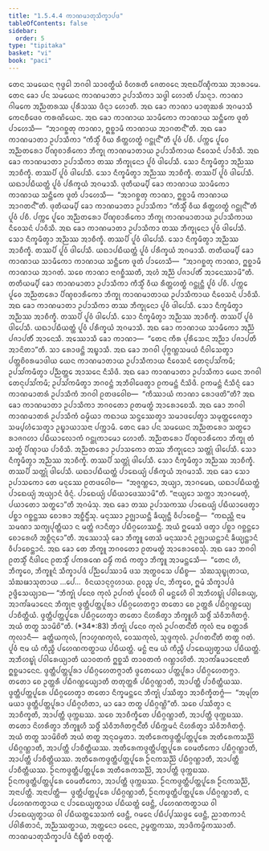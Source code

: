 ```yaml
---
title: "1.5.4.4 ᨠᩣᨱᨾᩣᨲᩩᩈᩥᨠ᩠ᨡᩣᨸᨴ"
tableOfContents: false
sidebar:
  order: 5
type: "tipitaka"
basket: "vi"
book: "paci"
---
```



<DynamicBreadcrumb />

<Division number="230" book="paci">

<Paragraph number="743" book="paci">
ᨲᩮᨶ ᩈᨾᨿᩮᨶ ᨻᩩᨴ᩠ᨵᩮᩤ ᨽᨣᩅᩤ ᩈᩣᩅᨲ᩠ᨳᩥᨿᩴ ᩅᩥᩉᩁᨲᩥ ᨩᩮᨲᩅᨶᩮ ᩋᨶᩣᨳᨸᩥᨱ᩠ᨯᩥᨠᩔ ᩋᩣᩁᩣᨾᩮ. ᨲᩮᨶ ᨡᩮᩣ ᨸᨶ ᩈᨾᨿᩮᨶ ᨠᩣᨱᨾᩣᨲᩣ ᩏᨸᩣᩈᩥᨠᩣ ᩈᨴ᩠ᨵᩤ ᩉᩮᩣᨲᩥ ᨸᩈᨶ᩠ᨶᩣ. ᨠᩣᨱᩣ ᨣᩤᨾᨠᩮ ᩋᨬ᩠ᨬᨲᩁᩔ ᨸᩩᩁᩥᩈᩔ ᨴᩥᨶ᩠ᨶᩣ ᩉᩮᩣᨲᩥ. ᩋᨳ ᨡᩮᩣ ᨠᩣᨱᩣ ᨾᩣᨲᩩᨥᩁᩴ ᩋᨣᨾᩣᩈᩥ ᨠᩮᨶᨧᩥᨴᩮᩅ ᨠᩁᨱᩦᨿᩮᨶ. ᩋᨳ ᨡᩮᩣ ᨠᩣᨱᩣᨿ ᩈᩣᨾᩥᨠᩮᩣ ᨠᩣᨱᩣᨿ ᩈᨶ᩠ᨲᩥᨠᩮ ᨴᩪᨲᩴ ᨸᩣᩉᩮᩈᩥ—  “ᩋᩣᨣᨧ᩠ᨨᨲᩩ ᨠᩣᨱᩣ, ᩍᨧ᩠ᨨᩣᨾᩥ ᨠᩣᨱᩣᨿ ᩋᩣᨣᨲᨶ᩺”ᨲᩥ. ᩋᨳ ᨡᩮᩣ ᨠᩣᨱᨾᩣᨲᩣ ᩏᨸᩣᩈᩥᨠᩣ “ᨠᩥᩈ᩠ᨾᩥᩴ ᩅᩥᨿ ᩁᩥᨲ᩠ᨲᩉᨲ᩠ᨳᩴ ᨣᨶ᩠ᨲᩩᨶ᩺”ᨲᩥ ᨸᩪᩅᩴ ᨸᨧᩥ. ᨸᨠ᩠ᨠᩮ ᨸᩪᩅᩮ ᩋᨬ᩠ᨬᨲᩁᩮᩣ ᨸᩥᨱ᩠ᨯᨧᩣᩁᩥᨠᩮᩣ ᨽᩥᨠ᩠ᨡᩩ ᨠᩣᨱᨾᩣᨲᩣᨿ ᩏᨸᩣᩈᩥᨠᩣᨿ ᨶᩥᩅᩮᩈᨶᩴ ᨸᩣᩅᩥᩈᩥ. ᩋᨳ ᨡᩮᩣ ᨠᩣᨱᨾᩣᨲᩣ ᩏᨸᩣᩈᩥᨠᩣ ᨲᩔ ᨽᩥᨠ᩠ᨡᩩᨶᩮᩣ ᨸᩪᩅᩴ ᨴᩤᨸᩮᩈᩥ. ᩈᩮᩣ ᨶᩥᨠ᩠ᨡᨾᩥᨲ᩠ᩅᩣ ᩋᨬ᩠ᨬᩔ ᩋᩣᨧᩥᨠ᩠ᨡᩥ. ᨲᩔᨸᩥ ᨸᩪᩅᩴ ᨴᩤᨸᩮᩈᩥ. ᩈᩮᩣ ᨶᩥᨠ᩠ᨡᨾᩥᨲ᩠ᩅᩣ ᩋᨬ᩠ᨬᩔ ᩋᩣᨧᩥᨠ᩠ᨡᩥ. ᨲᩔᨸᩥ ᨸᩪᩅᩴ ᨴᩤᨸᩮᩈᩥ. ᨿᨳᩣᨸᨭᩥᨿᨲ᩠ᨲᩴ ᨸᩪᩅᩴ ᨸᩁᩥᨠ᩠ᨡᨿᩴ ᩋᨣᨾᩣᩈᩥ.
</Paragraph>

<Paragraph number="744" book="paci">
ᨴᩩᨲᩥᨿᨾ᩠ᨸᩥ ᨡᩮᩣ ᨠᩣᨱᩣᨿ ᩈᩣᨾᩥᨠᩮᩣ ᨠᩣᨱᩣᨿ ᩈᨶ᩠ᨲᩥᨠᩮ ᨴᩪᨲᩴ ᨸᩣᩉᩮᩈᩥ—  “ᩋᩣᨣᨧ᩠ᨨᨲᩩ ᨠᩣᨱᩣ, ᩍᨧ᩠ᨨᩣᨾᩥ ᨠᩣᨱᩣᨿ ᩋᩣᨣᨲᨶ᩺”ᨲᩥ. ᨴᩩᨲᩥᨿᨾ᩠ᨸᩥ ᨡᩮᩣ ᨠᩣᨱᨾᩣᨲᩣ ᩏᨸᩣᩈᩥᨠᩣ “ᨠᩥᩈ᩠ᨾᩥᩴ ᩅᩥᨿ ᩁᩥᨲ᩠ᨲᩉᨲ᩠ᨳᩴ ᨣᨶ᩠ᨲᩩᨶ᩺”ᨲᩥ ᨸᩪᩅᩴ ᨸᨧᩥ. ᨸᨠ᩠ᨠᩮ ᨸᩪᩅᩮ ᩋᨬ᩠ᨬᨲᩁᩮᩣ ᨸᩥᨱ᩠ᨯᨧᩣᩁᩥᨠᩮᩣ ᨽᩥᨠ᩠ᨡᩩ ᨠᩣᨱᨾᩣᨲᩣᨿ ᩏᨸᩣᩈᩥᨠᩣᨿ ᨶᩥᩅᩮᩈᨶᩴ ᨸᩣᩅᩥᩈᩥ. ᩋᨳ ᨡᩮᩣ ᨠᩣᨱᨾᩣᨲᩣ ᩏᨸᩣᩈᩥᨠᩣ ᨲᩔ ᨽᩥᨠ᩠ᨡᩩᨶᩮᩣ ᨸᩪᩅᩴ ᨴᩤᨸᩮᩈᩥ. ᩈᩮᩣ ᨶᩥᨠ᩠ᨡᨾᩥᨲ᩠ᩅᩣ ᩋᨬ᩠ᨬᩔ ᩋᩣᨧᩥᨠ᩠ᨡᩥ. ᨲᩔᨸᩥ ᨸᩪᩅᩴ ᨴᩤᨸᩮᩈᩥ. ᩈᩮᩣ ᨶᩥᨠ᩠ᨡᨾᩥᨲ᩠ᩅᩣ ᩋᨬ᩠ᨬᩔ ᩋᩣᨧᩥᨠ᩠ᨡᩥ. ᨲᩔᨸᩥ ᨸᩪᩅᩴ ᨴᩤᨸᩮᩈᩥ. ᨿᨳᩣᨸᨭᩥᨿᨲ᩠ᨲᩴ ᨸᩪᩅᩴ ᨸᩁᩥᨠ᩠ᨡᨿᩴ ᩋᨣᨾᩣᩈᩥ.
</Paragraph>

<Paragraph number="745" book="paci">
ᨲᨲᩥᨿᨾ᩠ᨸᩥ ᨡᩮᩣ ᨠᩣᨱᩣᨿ ᩈᩣᨾᩥᨠᩮᩣ ᨠᩣᨱᩣᨿ ᩈᨶ᩠ᨲᩥᨠᩮ ᨴᩪᨲᩴ ᨸᩣᩉᩮᩈᩥ—  “ᩋᩣᨣᨧ᩠ᨨᨲᩩ ᨠᩣᨱᩣ, ᩍᨧ᩠ᨨᩣᨾᩥ ᨠᩣᨱᩣᨿ ᩋᩣᨣᨲᩴ. ᩈᨧᩮ ᨠᩣᨱᩣ ᨶᩣᨣᨧ᩠ᨨᩥᩔᨲᩥ, ᩋᩉᩴ ᩋᨬ᩠ᨬᩴ ᨸᨩᩣᨸᨲᩥᩴ ᩋᩣᨶᩮᩔᩣᨾᩦ”ᨲᩥ. ᨲᨲᩥᨿᨾ᩠ᨸᩥ ᨡᩮᩣ ᨠᩣᨱᨾᩣᨲᩣ ᩏᨸᩣᩈᩥᨠᩣ ᨠᩥᩈ᩠ᨾᩥᩴ ᩅᩥᨿ ᩁᩥᨲ᩠ᨲᩉᨲ᩠ᨳᩴ ᨣᨶ᩠ᨲᩩᨶ᩠ᨲᩥ ᨸᩪᩅᩴ ᨸᨧᩥ. ᨸᨠ᩠ᨠᩮ ᨸᩪᩅᩮ ᩋᨬ᩠ᨬᨲᩁᩮᩣ ᨸᩥᨱ᩠ᨯᨧᩣᩁᩥᨠᩮᩣ ᨽᩥᨠ᩠ᨡᩩ ᨠᩣᨱᨾᩣᨲᩣᨿ ᩏᨸᩣᩈᩥᨠᩣᨿ ᨶᩥᩅᩮᩈᨶᩴ ᨸᩣᩅᩥᩈᩥ. ᩋᨳ ᨡᩮᩣ ᨠᩣᨱᨾᩣᨲᩣ ᩏᨸᩣᩈᩥᨠᩣ ᨲᩔ ᨽᩥᨠ᩠ᨡᩩᨶᩮᩣ ᨸᩪᩅᩴ ᨴᩤᨸᩮᩈᩥ. ᩈᩮᩣ ᨶᩥᨠ᩠ᨡᨾᩥᨲ᩠ᩅᩣ ᩋᨬ᩠ᨬᩔ ᩋᩣᨧᩥᨠ᩠ᨡᩥ. ᨲᩔᨸᩥ ᨸᩪᩅᩴ ᨴᩤᨸᩮᩈᩥ. ᩈᩮᩣ ᨶᩥᨠ᩠ᨡᨾᩥᨲ᩠ᩅᩣ ᩋᨬ᩠ᨬᩔ ᩋᩣᨧᩥᨠ᩠ᨡᩥ. ᨲᩔᨸᩥ ᨸᩪᩅᩴ ᨴᩤᨸᩮᩈᩥ. ᨿᨳᩣᨸᨭᩥᨿᨲ᩠ᨲᩴ ᨸᩪᩅᩴ ᨸᩁᩥᨠ᩠ᨡᨿᩴ ᩋᨣᨾᩣᩈᩥ. ᩋᨳ ᨡᩮᩣ ᨠᩣᨱᩣᨿ ᩈᩣᨾᩥᨠᩮᩣ ᩋᨬ᩠ᨬᩴ ᨸᨩᩣᨸᨲᩥᩴ ᩋᩣᨶᩮᩈᩥ.
</Paragraph>

<Paragraph number="746" book="paci">
ᩋᩔᩮᩣᩈᩥ ᨡᩮᩣ ᨠᩣᨱᩣ—  “ᨲᩮᨶ ᨠᩥᩁ ᨸᩩᩁᩥᩈᩮᨶ ᩋᨬ᩠ᨬᩣ ᨸᨩᩣᨸᨲᩥ ᩋᩣᨶᩦᨲᩣ”ᨲᩥ. ᩈᩣ ᩁᩮᩣᨴᨶ᩠ᨲᩦ ᩋᨭ᩠ᨮᩣᩈᩥ. ᩋᨳ ᨡᩮᩣ ᨽᨣᩅᩤ ᨸᩩᨻ᩠ᨻᨱ᩠ᩉᩈᨾᨿᩴ ᨶᩥᩅᩤᩈᩮᨲ᩠ᩅᩣ ᨸᨲ᩠ᨲᨧᩦᩅᩁᨾᩣᨴᩤᨿ ᨿᩮᨶ ᨠᩣᨱᨾᩣᨲᩣᨿ ᩏᨸᩣᩈᩥᨠᩣᨿ ᨶᩥᩅᩮᩈᨶᩴ ᨲᩮᨶᩩᨸᩈᩘᨠᨾᩥ; ᩏᨸᩈᩘᨠᨾᩥᨲ᩠ᩅᩣ ᨸᨬ᩠ᨬᨲ᩠ᨲᩮ ᩋᩣᩈᨶᩮ ᨶᩥᩈᩦᨴᩥ. ᩋᨳ ᨡᩮᩣ ᨠᩣᨱᨾᩣᨲᩣ ᩏᨸᩣᩈᩥᨠᩣ ᨿᩮᨶ ᨽᨣᩅᩤ ᨲᩮᨶᩩᨸᩈᩘᨠᨾᩥ; ᩏᨸᩈᩘᨠᨾᩥᨲ᩠ᩅᩣ ᨽᨣᩅᨶ᩠ᨲᩴ ᩋᨽᩥᩅᩤᨴᩮᨲ᩠ᩅᩣ ᩑᨠᨾᨶ᩠ᨲᩴ ᨶᩥᩈᩦᨴᩥ. ᩑᨠᨾᨶ᩠ᨲᩴ ᨶᩥᩈᩥᨶ᩠ᨶᩴ ᨡᩮᩣ ᨠᩣᨱᨾᩣᨲᩁᩴ ᩏᨸᩣᩈᩥᨠᩴ ᨽᨣᩅᩤ ᩑᨲᨴᩅᩮᩤᨧ—  “ᨠᩥᩔᩣᨿᩴ ᨠᩣᨱᩣ ᩁᩮᩣᨴᨲᩦ”ᨲᩥ? ᩋᨳ ᨡᩮᩣ ᨠᩣᨱᨾᩣᨲᩣ ᩏᨸᩣᩈᩥᨠᩣ ᨽᨣᩅᨲᩮᩣ ᩑᨲᨾᨲ᩠ᨳᩴ ᩋᩣᩁᩮᩣᨧᩮᩈᩥ. ᩋᨳ ᨡᩮᩣ ᨽᨣᩅᩤ ᨠᩣᨱᨾᩣᨲᩁᩴ ᩏᨸᩣᩈᩥᨠᩴ ᨵᨾ᩠ᨾᩥᨿᩣ ᨠᨳᩣᨿ ᩈᨶ᩠ᨴᩔᩮᨲ᩠ᩅᩣ ᩈᨾᩣᨴᨸᩮᨲ᩠ᩅᩣ ᩈᨾᩩᨲ᩠ᨲᩮᨩᩮᨲ᩠ᩅᩣ ᩈᨾ᩠ᨸᩉᩴᩈᩮᨲ᩠ᩅᩣ ᩏᨭ᩠ᨮᩣᨿᩣᩈᨶᩣ ᨸᨠ᩠ᨠᩣᨾᩥ.
</Paragraph>

</Division>
<Division number="231" book="paci">

<Paragraph number="747" book="paci">
ᨲᩮᨶ ᨡᩮᩣ ᨸᨶ ᩈᨾᨿᩮᨶ ᩋᨬ᩠ᨬᨲᩁᩮᩣ ᩈᨲ᩠ᨳᩮᩣ ᩁᩣᨩᨣᩉᩣ ᨸᨭᩥᨿᩣᩃᩮᩣᨠᩴ ᨣᨶ᩠ᨲᩩᨠᩣᨾᩮᩣ ᩉᩮᩣᨲᩥ. ᩋᨬ᩠ᨬᨲᩁᩮᩣ ᨸᩥᨱ᩠ᨯᨧᩣᩁᩥᨠᩮᩣ ᨽᩥᨠ᩠ᨡᩩ ᨲᩴ ᩈᨲ᩠ᨳᩴ ᨸᩥᨱ᩠ᨯᩣᨿ ᨸᩣᩅᩥᩈᩥ. ᩋᨬ᩠ᨬᨲᩁᩮᩣ ᩏᨸᩣᩈᨠᩮᩣ ᨲᩔ ᨽᩥᨠ᩠ᨡᩩᨶᩮᩣ ᩈᨲ᩠ᨲᩩᩴ ᨴᩤᨸᩮᩈᩥ. ᩈᩮᩣ ᨶᩥᨠ᩠ᨡᨾᩥᨲ᩠ᩅᩣ ᩋᨬ᩠ᨬᩔ ᩋᩣᨧᩥᨠ᩠ᨡᩥ. ᨲᩔᨸᩥ ᩈᨲ᩠ᨲᩩᩴ ᨴᩤᨸᩮᩈᩥ. ᩈᩮᩣ ᨶᩥᨠ᩠ᨡᨾᩥᨲ᩠ᩅᩣ ᩋᨬ᩠ᨬᩔ ᩋᩣᨧᩥᨠ᩠ᨡᩥ. ᨲᩔᨸᩥ ᩈᨲ᩠ᨲᩩᩴ ᨴᩤᨸᩮᩈᩥ. ᨿᨳᩣᨸᨭᩥᨿᨲ᩠ᨲᩴ ᨸᩣᨳᩮᨿ᩠ᨿᩴ ᨸᩁᩥᨠ᩠ᨡᨿᩴ ᩋᨣᨾᩣᩈᩥ. ᩋᨳ ᨡᩮᩣ ᩈᩮᩣ ᩏᨸᩣᩈᨠᩮᩣ ᨲᩮ ᨾᨶᩩᩔᩮ ᩑᨲᨴᩅᩮᩤᨧ—  “ᩋᨩ᩠ᨩᨱ᩠ᩉᩮᩣ, ᩋᨿ᩠ᨿᩣ, ᩋᩣᨣᨾᩮᨳ, ᨿᨳᩣᨸᨭᩥᨿᨲ᩠ᨲᩴ ᨸᩣᨳᩮᨿ᩠ᨿᩴ ᩋᨿ᩠ᨿᩣᨶᩴ ᨴᩥᨶ᩠ᨶᩴ. ᨸᩣᨳᩮᨿ᩠ᨿᩴ ᨸᨭᩥᨿᩣᨴᩮᩔᩣᨾᩦ”ᨲᩥ. “ᨶᩣᨿ᩠ᨿᩮᩣ ᩈᨠ᩠ᨠᩣ ᩋᩣᨣᨾᩮᨲᩩᩴ, ᨸᨿᩣᨲᩮᩣ ᩈᨲ᩠ᨳᩮᩣ”ᨲᩥ ᩋᨣᨾᩴᩈᩩ. ᩋᨳ ᨡᩮᩣ ᨲᩔ ᩏᨸᩣᩈᨠᩔ ᨸᩣᨳᩮᨿ᩠ᨿᩴ ᨸᨭᩥᨿᩣᨴᩮᨲ᩠ᩅᩣ ᨸᨧ᩠ᨨᩣ ᨣᨧ᩠ᨨᨶ᩠ᨲᩔ ᨧᩮᩣᩁᩣ ᩋᨧ᩠ᨨᩥᨶ᩠ᨴᩥᩴᩈᩩ. ᨾᨶᩩᩔᩣ ᩏᨩ᩠ᨫᩣᨿᨶ᩠ᨲᩥ ᨡᩥᨿ᩠ᨿᨶ᩠ᨲᩥ ᩅᩥᨸᩣᨧᩮᨶ᩠ᨲᩥ—  “ᨠᨳᨬ᩠ᩉᩥ ᨶᩣᨾ ᩈᨾᨱᩣ ᩈᨠ᩠ᨿᨸᩩᨲ᩠ᨲᩥᨿᩣ ᨶ ᨾᨲ᩠ᨲᩴ ᨩᩣᨶᩥᨲ᩠ᩅᩣ ᨸᨭᩥᨣ᩠ᨣᩉᩮᩔᨶ᩠ᨲᩥ. ᩋᨿᩴ ᩍᨾᩮᩈᩴ ᨴᨲ᩠ᩅᩣ ᨸᨧ᩠ᨨᩣ ᨣᨧ᩠ᨨᨶ᩠ᨲᩮᩣ ᨧᩮᩣᩁᩮᩉᩥ ᩋᨧ᩠ᨨᩥᨶ᩠ᨶᩮᩣ”ᨲᩥ.
</Paragraph>

<Paragraph number="748" book="paci">
ᩋᩔᩮᩣᩈᩩᩴ ᨡᩮᩣ ᨽᩥᨠ᩠ᨡᩪ ᨲᩮᩈᩴ ᨾᨶᩩᩔᩣᨶᩴ ᩏᨩ᩠ᨫᩣᨿᨶ᩠ᨲᩣᨶᩴ ᨡᩥᨿ᩠ᨿᨶ᩠ᨲᩣᨶᩴ ᩅᩥᨸᩣᨧᩮᨶ᩠ᨲᩣᨶᩴ. ᩋᨳ ᨡᩮᩣ ᨲᩮ ᨽᩥᨠ᩠ᨡᩪ ᨽᨣᩅᨲᩮᩣ ᩑᨲᨾᨲ᩠ᨳᩴ ᩋᩣᩁᩮᩣᨧᩮᩈᩩᩴ. ᩋᨳ ᨡᩮᩣ ᨽᨣᩅᩤ ᩑᨲᩈ᩠ᨾᩥᩴ ᨶᩥᨴᩤᨶᩮ ᩑᨲᩈ᩠ᨾᩥᩴ ᨸᨠᩁᨱᩮ ᨵᨾ᩠ᨾᩥᩴ ᨠᨳᩴ ᨠᨲ᩠ᩅᩣ ᨽᩥᨠ᩠ᨡᩪ ᩋᩣᨾᨶ᩠ᨲᩮᩈᩥ—  “ᨲᩮᨶ ᩉᩥ, ᨽᩥᨠ᩠ᨡᩅᩮ, ᨽᩥᨠ᩠ᨡᩪᨶᩴ ᩈᩥᨠ᩠ᨡᩣᨸᨴᩴ ᨸᨬ᩠ᨬᨸᩮᩔᩣᨾᩥ ᨴᩈ ᩋᨲ᩠ᨳᩅᩈᩮ ᨸᨭᩥᨧ᩠ᨧ—  ᩈᩴᨥᩈᩩᨭ᩠ᨮᩩᨲᩣᨿ, ᩈᩴᨥᨹᩣᩈᩩᨲᩣᨿ …ᨸᩮ…  ᩅᩥᨶᨿᩣᨶᩩᨣ᩠ᨣᩉᩣᨿ. ᩑᩅᨬ᩠ᨧ ᨸᨶ, ᨽᩥᨠ᩠ᨡᩅᩮ, ᩍᨾᩴ ᩈᩥᨠ᩠ᨡᩣᨸᨴᩴ ᩏᨴ᩠ᨴᩥᩈᩮᨿ᩠ᨿᩣᨳ—
</Paragraph>

</Division>
<Division number="232" book="paci">

<Paragraph number="749" book="paci">
<Emphasis>“ᨽᩥᨠ᩠ᨡᩩᩴ ᨸᨶᩮᩅ ᨠᩩᩃᩴ ᩏᨸᨣᨲᩴ ᨸᩪᩅᩮᩉᩥ ᩅᩤ ᨾᨶ᩠ᨳᩮᩉᩥ ᩅᩤ ᩋᨽᩥᩉᨭ᩠ᨮᩩᩴ ᨸᩅᩤᩁᩮᨿ᩠ᨿ, ᩋᩣᨠᩘᨡᨾᩣᨶᩮᨶ ᨽᩥᨠ᩠ᨡᩩᨶᩣ ᨴ᩠ᩅᨲ᩠ᨲᩥᨸᨲ᩠ᨲᨸᩪᩁᩣ ᨸᨭᩥᨣ᩠ᨣᩉᩮᨲᨻ᩠ᨻᩣ ᨲᨲᩮᩣ ᨧᩮ ᩏᨲ᩠ᨲᩁᩥ ᨸᨭᩥᨣ᩠ᨣᨱ᩠ᩉᩮᨿ᩠ᨿ ᨸᩣᨧᩥᨲ᩠ᨲᩥᨿᩴ. ᨴ᩠ᩅᨲ᩠ᨲᩥᨸᨲ᩠ᨲᨸᩪᩁᩮ ᨸᨭᩥᨣ᩠ᨣᩉᩮᨲ᩠ᩅᩣ ᨲᨲᩮᩣ ᨶᩦᩉᩁᩥᨲ᩠ᩅᩣ ᨽᩥᨠ᩠ᨡᩪᩉᩥ ᩈᨴ᩠ᨵᩥᩴ ᩈᩴᩅᩥᨽᨩᩥᨲᨻ᩠ᨻᩴ. ᩋᨿᩴ ᨲᨲ᩠ᨳ ᩈᩣᨾᩦᨧᩦ”</Emphasis>ᨲᩥ. (*34*:<Emphasis>83</Emphasis>)
</Paragraph>

</Division>
<Division number="233" book="paci">

<Paragraph number="750" book="paci">
<Emphasis>ᨽᩥᨠ᩠ᨡᩩᩴ ᨸᨶᩮᩅ ᨠᩩᩃᩴ ᩏᨸᨣᨲᨶ᩺</Emphasis>ᨲᩥ ᨠᩩᩃᩴ ᨶᩣᨾ ᨧᨲ᩠ᨲᩣᩁᩥ ᨠᩩᩃᩣᨶᩥ—  ᨡᨲ᩠ᨲᩥᨿᨠᩩᩃᩴ, ᨻᩕᩣᩉ᩠ᨾᨱᨠᩩᩃᩴ, ᩅᩮᩔᨠᩩᩃᩴ, ᩈᩩᨴ᩠ᨴᨠᩩᩃᩴ.
</Paragraph>

<Paragraph number="751" book="paci">
<Emphasis>ᩏᨸᨣᨲᨶ᩺</Emphasis>ᨲᩥ ᨲᨲ᩠ᨳ ᨣᨲᩴ.
</Paragraph>

<Paragraph number="752" book="paci">
<Emphasis>ᨸᩪᩅᩴ</Emphasis> ᨶᩣᨾ ᨿᩴ ᨠᩥᨬ᩠ᨧᩥ ᨸᩉᩮᨱᨠᨲ᩠ᨳᩣᨿ ᨸᨭᩥᨿᨲ᩠ᨲᩴ.
</Paragraph>

<Paragraph number="753" book="paci">
<Emphasis>ᨾᨶ᩠ᨳᩴ</Emphasis> ᨶᩣᨾ ᨿᩴ ᨠᩥᨬ᩠ᨧᩥ ᨸᩣᨳᩮᨿ᩠ᨿᨲ᩠ᨳᩣᨿ ᨸᨭᩥᨿᨲ᩠ᨲᩴ.
</Paragraph>

<Paragraph number="754" book="paci">
<Emphasis>ᩋᨽᩥᩉᨭ᩠ᨮᩩᩴ ᨸᩅᩤᩁᩮᨿ᩠ᨿᩣ</Emphasis>ᨲᩥ ᨿᩣᩅᨲᨠᩴ ᩍᨧ᩠ᨨᩈᩥ ᨲᩣᩅᨲᨠᩴ ᨣᨱ᩠ᩉᩣᩉᩦᨲᩥ.
</Paragraph>

<Paragraph number="755" book="paci">
<Emphasis>ᩋᩣᨠᩘᨡᨾᩣᨶᩮᨶᩣ</Emphasis>ᨲᩥ ᩍᨧ᩠ᨨᨾᩣᨶᩮᨶ.
</Paragraph>

<Paragraph number="756" book="paci">
<Emphasis>ᨴ᩠ᩅᨲ᩠ᨲᩥᨸᨲ᩠ᨲᨸᩪᩁᩣ ᨸᨭᩥᨣ᩠ᨣᩉᩮᨲᨻ᩠ᨻᩣ</Emphasis>ᨲᩥ ᨴ᩠ᩅᩮᨲᨿᩮᩣ ᨸᨲ᩠ᨲᨸᩪᩁᩣ ᨸᨭᩥᨣ᩠ᨣᩉᩮᨲᨻ᩠ᨻᩣ.
</Paragraph>

<Paragraph number="757" book="paci">
<Emphasis>ᨲᨲᩮᩣ ᨧᩮ ᩏᨲ᩠ᨲᩁᩥ ᨸᨭᩥᨣᨱ᩠ᩉᩮᨿ᩠ᨿᩣ</Emphasis>ᨲᩥ ᨲᨲᩩᨲ᩠ᨲᩁᩥ ᨸᨭᩥᨣ᩠ᨣᨱ᩠ᩉᩣᨲᩥ, ᩋᩣᨸᨲ᩠ᨲᩥ ᨸᩣᨧᩥᨲ᩠ᨲᩥᨿᩔ.
</Paragraph>

<Paragraph number="758" book="paci">
<Emphasis>ᨴ᩠ᩅᨲ᩠ᨲᩥᨸᨲ᩠ᨲᨸᩪᩁᩮ ᨸᨭᩥᨣ᩠ᨣᩉᩮᨲ᩠ᩅᩣ</Emphasis> ᨲᨲᩮᩣ ᨶᩥᨠ᩠ᨡᨾᨶ᩠ᨲᩮᨶ ᨽᩥᨠ᩠ᨡᩩᩴ ᨸᩔᩥᨲ᩠ᩅᩣ ᩋᩣᨧᩥᨠ᩠ᨡᩥᨲᨻ᩠ᨻᩴ—  “ᩋᨾᩩᨲᩕ ᨾᨿᩣ ᨴ᩠ᩅᨲ᩠ᨲᩥᨸᨲ᩠ᨲᨸᩪᩁᩣ ᨸᨭᩥᨣ᩠ᨣᩉᩥᨲᩣ, ᨾᩣ ᨡᩮᩣ ᨲᨲ᩠ᨳ ᨸᨭᩥᨣ᩠ᨣᨱ᩠ᩉᩦ”ᨲᩥ. ᩈᨧᩮ ᨸᩔᩥᨲ᩠ᩅᩣ ᨶ ᩋᩣᨧᩥᨠ᩠ᨡᨲᩥ, ᩋᩣᨸᨲ᩠ᨲᩥ ᨴᩩᨠ᩠ᨠᨭᩔ. ᩈᨧᩮ ᩋᩣᨧᩥᨠ᩠ᨡᩥᨲᩮ ᨸᨭᩥᨣ᩠ᨣᨱ᩠ᩉᩣᨲᩥ, ᩋᩣᨸᨲ᩠ᨲᩥ ᨴᩩᨠ᩠ᨠᨭᩔ.
</Paragraph>

<Paragraph number="759" book="paci">
<Emphasis>ᨲᨲᩮᩣ ᨶᩦᩉᩁᩥᨲ᩠ᩅᩣ ᨽᩥᨠ᩠ᨡᩪᩉᩥ ᩈᨴ᩠ᨵᩥᩴ ᩈᩴᩅᩥᨽᨩᩥᨲᨻ᩠ᨻᨶ᩺</Emphasis>ᨲᩥ ᨸᨭᩥᨠ᩠ᨠᨾᨶᩴ ᨶᩦᩉᩁᩥᨲ᩠ᩅᩣ ᩈᩴᩅᩥᨽᨩᩥᨲᨻ᩠ᨻᩴ.
</Paragraph>

<Paragraph number="760" book="paci">
<Emphasis>ᩋᨿᩴ ᨲᨲ᩠ᨳ ᩈᩣᨾᩦᨧᩦ</Emphasis>ᨲᩥ ᩋᨿᩴ ᨲᨲ᩠ᨳ ᩋᨶᩩᨵᨾ᩠ᨾᨲᩣ.
</Paragraph>

</Division>
<Division number="234" book="paci">

<Paragraph number="761" book="paci">
ᩋᨲᩥᩁᩮᨠᨴ᩠ᩅᨲ᩠ᨲᩥᨸᨲ᩠ᨲᨸᩪᩁᩮ ᩋᨲᩥᩁᩮᨠᩈᨬ᩠ᨬᩦ ᨸᨭᩥᨣ᩠ᨣᨱ᩠ᩉᩣᨲᩥ, ᩋᩣᨸᨲ᩠ᨲᩥ ᨸᩣᨧᩥᨲ᩠ᨲᩥᨿᩔ. ᩋᨲᩥᩁᩮᨠᨴ᩠ᩅᨲ᩠ᨲᩥᨸᨲ᩠ᨲᨸᩪᩁᩮ ᩅᩮᨾᨲᩥᨠᩮᩣ ᨸᨭᩥᨣ᩠ᨣᨱ᩠ᩉᩣᨲᩥ, ᩋᩣᨸᨲ᩠ᨲᩥ ᨸᩣᨧᩥᨲ᩠ᨲᩥᨿᩔ. ᩋᨲᩥᩁᩮᨠᨴ᩠ᩅᨲ᩠ᨲᩥᨸᨲ᩠ᨲᨸᩪᩁᩮ ᩐᨶᨠᩈᨬ᩠ᨬᩦ ᨸᨭᩥᨣ᩠ᨣᨱ᩠ᩉᩣᨲᩥ, ᩋᩣᨸᨲ᩠ᨲᩥ ᨸᩣᨧᩥᨲ᩠ᨲᩥᨿᩔ.
</Paragraph>

<Paragraph number="762" book="paci">
ᩐᨶᨠᨴ᩠ᩅᨲ᩠ᨲᩥᨸᨲ᩠ᨲᨸᩪᩁᩮ ᩋᨲᩥᩁᩮᨠᩈᨬ᩠ᨬᩦ, ᩋᩣᨸᨲ᩠ᨲᩥ ᨴᩩᨠ᩠ᨠᨭᩔ. ᩐᨶᨠᨴ᩠ᩅᨲ᩠ᨲᩥᨸᨲ᩠ᨲᨸᩪᩁᩮ ᩅᩮᨾᨲᩥᨠᩮᩣ, ᩋᩣᨸᨲ᩠ᨲᩥ ᨴᩩᨠ᩠ᨠᨭᩔ. ᩐᨶᨠᨴ᩠ᩅᨲ᩠ᨲᩥᨸᨲ᩠ᨲᨸᩪᩁᩮ ᩐᨶᨠᩈᨬ᩠ᨬᩦ, ᩋᨶᩣᨸᨲ᩠ᨲᩥ.
</Paragraph>

</Division>
<Division number="235" book="paci">

<Paragraph number="763" book="paci">
ᩋᨶᩣᨸᨲ᩠ᨲᩥ—  ᨴ᩠ᩅᨲ᩠ᨲᩥᨸᨲ᩠ᨲᨸᩪᩁᩮ ᨸᨭᩥᨣ᩠ᨣᨱ᩠ᩉᩣᨲᩥ, ᩐᨶᨠᨴ᩠ᩅᨲ᩠ᨲᩥᨸᨲ᩠ᨲᨸᩪᩁᩮ ᨸᨭᩥᨣ᩠ᨣᨱ᩠ᩉᩣᨲᩥ, ᨶ ᨸᩉᩮᨱᨠᨲ᩠ᨳᩣᨿ ᨶ ᨸᩣᨳᩮᨿ᩠ᨿᨲ᩠ᨳᩣᨿ ᨸᨭᩥᨿᨲ᩠ᨲᩴ ᨴᩮᨶ᩠ᨲᩥ, ᨸᩉᩮᨱᨠᨲ᩠ᨳᩣᨿ ᩅᩤ ᨸᩣᨳᩮᨿ᩠ᨿᨲ᩠ᨳᩣᨿ ᩅᩤ ᨸᨭᩥᨿᨲ᩠ᨲᩈᩮᩈᨠᩴ ᨴᩮᨶ᩠ᨲᩥ, ᨣᨾᨶᩮ ᨸᨭᩥᨸ᩠ᨸᩔᨴ᩠ᨵᩮ ᨴᩮᨶ᩠ᨲᩥ, ᨬᩣᨲᨠᩣᨶᩴ ᨸᩅᩤᩁᩥᨲᩣᨶᩴ, ᩋᨬ᩠ᨬᩔᨲ᩠ᨳᩣᨿ, ᩋᨲ᩠ᨲᨶᩮᩣ ᨵᨶᩮᨶ, ᩏᨾ᩠ᨾᨲ᩠ᨲᨠᩔ, ᩋᩣᨴᩥᨠᨾ᩠ᨾᩥᨠᩔᩣᨲᩥ.

</Paragraph>
</Division>

<Paragraph number="764" type="center" book="paci">
ᨠᩣᨱᨾᩣᨲᩩᩈᩥᨠ᩠ᨡᩣᨸᨴᩴ ᨶᩥᨭ᩠ᨮᩥᨲᩴ ᨧᨲᩩᨲ᩠ᨳᩴ.
</Paragraph>